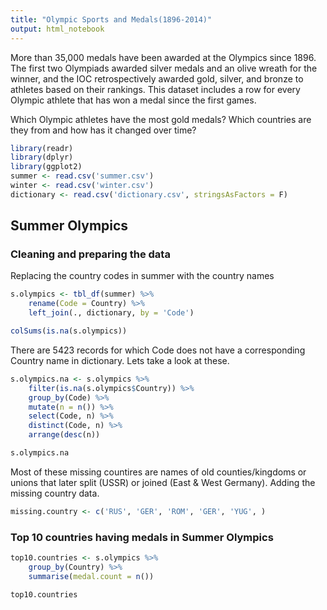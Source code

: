 ```yaml
---
title: "Olympic Sports and Medals(1896-2014)"
output: html_notebook
---
```


More than 35,000 medals have been awarded at the Olympics since 1896. The first two Olympiads awarded silver medals and an olive wreath for the winner, and the IOC retrospectively awarded gold, silver, and bronze to athletes based on their rankings. This dataset includes a row for every Olympic athlete that has won a medal since the first games. 

Which Olympic athletes have the most gold medals? Which countries are they from and how has it changed over time?

```r
library(readr)
library(dplyr)
library(ggplot2)
summer <- read.csv('summer.csv')
winter <- read.csv('winter.csv')
dictionary <- read.csv('dictionary.csv', stringsAsFactors = F)
```


## Summer Olympics

### Cleaning and preparing the data

Replacing the country codes in summer with the country names

```r
s.olympics <- tbl_df(summer) %>%
    rename(Code = Country) %>%
    left_join(., dictionary, by = 'Code')

colSums(is.na(s.olympics))

```

There are 5423 records for which Code does not have a corresponding Country name in dictionary. Lets take a look at these.

```r
s.olympics.na <- s.olympics %>% 
    filter(is.na(s.olympics$Country)) %>%
    group_by(Code) %>%
    mutate(n = n()) %>%
    select(Code, n) %>%
    distinct(Code, n) %>%
    arrange(desc(n))

s.olympics.na
```


Most of these missing countires are names of old counties/kingdoms or unions that later split (USSR) or joined (East & West Germany). Adding the missing country data.
    
```r
missing.country <- c('RUS', 'GER', 'ROM', 'GER', 'YUG', )

```


### Top 10 countries having medals in Summer Olympics

```r
top10.countries <- s.olympics %>% 
    group_by(Country) %>%
    summarise(medal.count = n()) 

top10.countries
```

